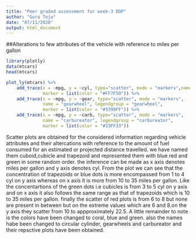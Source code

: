 ---
title: "Peer graded assessment for week-3 DDP"
author: "Guru Teja"
date: "07/11/2020"
output: html_document
---

##Alterations to few attributes of the vehicle with reference to miles per gallon



```{r}
library(plotly)
data(mtcars)
head(mtcars)
```
```{r}
plot_ly(mtcars) %>%
    add_trace(x = ~mpg, y = ~cyl, type="scatter", mode = "markers",name = "Circular tubes", legendgroup = "circular tube", 
              marker = list(color = "#FF7F50")) %>%
    add_trace(x = ~mpg, y = ~gear, type="scatter", mode = "markers",
              name = "gearwheel", legendgroup = "gearwheel", 
              marker = list(color = "#3399FF")) %>%
    add_trace(x = ~mpg, y = ~carb, type="scatter", mode = "markers",
              name = "carbureator", legendgroup = "carbureator", 
              marker = list(color = "#33FF33")) 
```


Scatter plots are obtained for the considered information regarding vehicle attributes and their altercations with reference to the amount of fuel consumed for an estimated or projected distance travelled. we have named them cuboid,cubicle and trapezoid and represented  them with blue red and green in some random order. the inference can be made as x axis denotes miles per gallon and y axis denotes cyl. From the plot we can see that the concentration of trapezoids or blue dots is more encompassed from 1 to 4 cyl on y axis whereas on x axis it is more from 10 to 35 miles per gallon. Like the concentartions of the green dots i.e cubicles is from 3 to 5 cyl on y axis and on x axis it also follows the same range as that of trapezoids which is 10 to 35 miles per gallon. finally the scatter of red plots is from 6 to 8 but none are present in between but on the extreme values which are 6 and 8.on the y axis they scatter from 10 to appproximately 22.5. A little remainder to note is the colors have been changed to coral, blue and green. also the names habe been changed to circular cylinder, gearwheels and carbureator and their repsctive plots have been obtained.

